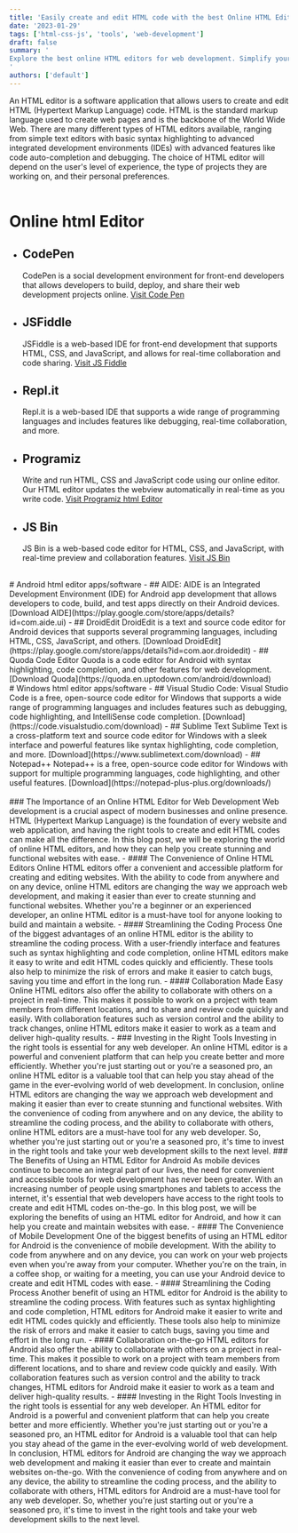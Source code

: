 ```yaml
---
title: 'Easily create and edit HTML code with the best Online HTML Editor'
date: '2023-01-29'
tags: ['html-css-js', 'tools', 'web-development']
draft: false
summary: '
Explore the best online HTML editors for web development. Simplify your workflow and increase productivity with the right tool for the job. Improve your coding efficiency and streamline your work process.
'
authors: ['default']
---
```

An HTML editor is a software application that allows users to create and edit HTML (Hypertext Markup Language) code. HTML is the standard markup language used to create web pages and is the backbone of the World Wide Web. There are many different types of HTML editors available, ranging from simple text editors with basic syntax highlighting to advanced integrated development environments (IDEs) with advanced features like code auto-completion and debugging. The choice of HTML editor will depend on the user's level of experience, the type of projects they are working on, and their personal preferences.
<br />
<TOCInline toc={props.toc} asDisclosure fromHeading={1} toHeading={1} />
<br />
# Online html Editor
- ## CodePen
     CodePen is a social development environment for front-end developers that allows developers to build, deploy, and share their web development projects online. [Visit Code Pen](https://codepen.io/)
- ## JSFiddle
    JSFiddle is a web-based IDE for front-end development that supports HTML, CSS, and JavaScript, and allows for real-time collaboration and code sharing. [Visit JS Fiddle](https://jsfiddle.net/)
- ## Repl.it
    Repl.it is a web-based IDE that supports a wide range of programming languages and includes features like debugging, real-time collaboration, and more.
- ## Programiz
    Write and run HTML, CSS and JavaScript code using our online editor. Our HTML editor updates the webview automatically in real-time as you write code. [Visit Programiz html Editor](https://www.programiz.com/html/online-compiler/)
- ## JS Bin
   JS Bin is a web-based code editor for HTML, CSS, and JavaScript, with real-time preview and collaboration features. [Visit JS Bin](https://jsbin.com/)
<br />
# Android html editor apps/software
- ## AIDE:
  AIDE is an Integrated Development Environment (IDE) for Android app development that allows developers to code, build, and test apps directly on their Android devices. [Download AIDE](https://play.google.com/store/apps/details?id=com.aide.ui)
- ## DroidEdit
  DroidEdit is a text and source code editor for Android devices that supports several programming languages, including HTML, CSS, JavaScript, and others. [Download DroidEdit](https://play.google.com/store/apps/details?id=com.aor.droidedit)
- ## Quoda Code Editor
  Quoda is a code editor for Android with syntax highlighting, code completion, and other features for web development. [Download Quoda](https://quoda.en.uptodown.com/android/download)
<br />
# Windows html editor apps/software
- ## Visual Studio Code:
  Visual Studio Code is a free, open-source code editor for Windows that supports a wide range of programming languages and includes features such as debugging, code highlighting, and IntelliSense code completion. [Download](https://code.visualstudio.com/download)
- ## Sublime Text
  Sublime Text is a cross-platform text and source code editor for Windows with a sleek interface and powerful features like syntax highlighting, code completion, and more. [Download](https://www.sublimetext.com/download)
- ## Notepad++
  Notepad++ is a free, open-source code editor for Windows with support for multiple programming languages, code highlighting, and other useful features. [Download](https://notepad-plus-plus.org/downloads/)
<br />
<TOCInline toc={props.toc} fromHeading={3} toHeading={4} asDisclosure />
<br />
### The Importance of an Online HTML Editor for Web Development
Web development is a crucial aspect of modern businesses and online presence. HTML (Hypertext Markup Language) is the foundation of every website and web application, and having the right tools to create and edit HTML codes can make all the difference. In this blog post, we will be exploring the world of online HTML editors, and how they can help you create stunning and functional websites with ease.
- #### The Convenience of Online HTML Editors
  Online HTML editors offer a convenient and accessible platform for creating and editing websites. With the ability to code from anywhere and on any device, online HTML editors are changing the way we approach web development, and making it easier than ever to create stunning and functional websites. Whether you're a beginner or an experienced developer, an online HTML editor is a must-have tool for anyone looking to build and maintain a website.
- #### Streamlining the Coding Process
  One of the biggest advantages of an online HTML editor is the ability to streamline the coding process. With a user-friendly interface and features such as syntax highlighting and code completion, online HTML editors make it easy to write and edit HTML codes quickly and efficiently. These tools also help to minimize the risk of errors and make it easier to catch bugs, saving you time and effort in the long run.
- #### Collaboration Made Easy
  Online HTML editors also offer the ability to collaborate with others on a project in real-time. This makes it possible to work on a project with team members from different locations, and to share and review code quickly and easily. With collaboration features such as version control and the ability to track changes, online HTML editors make it easier to work as a team and deliver high-quality results.
- ### Investing in the Right Tools
  Investing in the right tools is essential for any web developer. An online HTML editor is a powerful and convenient platform that can help you create better and more efficiently. Whether you're just starting out or you're a seasoned pro, an online HTML editor is a valuable tool that can help you stay ahead of the game in the ever-evolving world of web development.
In conclusion, online HTML editors are changing the way we approach web development and making it easier than ever to create stunning and functional websites. With the convenience of coding from anywhere and on any device, the ability to streamline the coding process, and the ability to collaborate with others, online HTML editors are a must-have tool for any web developer. So, whether you're just starting out or you're a seasoned pro, it's time to invest in the right tools and take your web development skills to the next level.
### The Benefits of Using an HTML Editor for Android
As mobile devices continue to become an integral part of our lives, the need for convenient and accessible tools for web development has never been greater. With an increasing number of people using smartphones and tablets to access the internet, it's essential that web developers have access to the right tools to create and edit HTML codes on-the-go. In this blog post, we will be exploring the benefits of using an HTML editor for Android, and how it can help you create and maintain websites with ease.
- #### The Convenience of Mobile Development
  One of the biggest benefits of using an HTML editor for Android is the convenience of mobile development. With the ability to code from anywhere and on any device, you can work on your web projects even when you're away from your computer. Whether you're on the train, in a coffee shop, or waiting for a meeting, you can use your Android device to create and edit HTML codes with ease.
- #### Streamlining the Coding Process
  Another benefit of using an HTML editor for Android is the ability to streamline the coding process. With features such as syntax highlighting and code completion, HTML editors for Android make it easier to write and edit HTML codes quickly and efficiently. These tools also help to minimize the risk of errors and make it easier to catch bugs, saving you time and effort in the long run.
- #### Collaboration on-the-go
  HTML editors for Android also offer the ability to collaborate with others on a project in real-time. This makes it possible to work on a project with team members from different locations, and to share and review code quickly and easily. With collaboration features such as version control and the ability to track changes, HTML editors for Android make it easier to work as a team and deliver high-quality results.
- #### Investing in the Right Tools
  Investing in the right tools is essential for any web developer. An HTML editor for Android is a powerful and convenient platform that can help you create better and more efficiently. Whether you're just starting out or you're a seasoned pro, an HTML editor for Android is a valuable tool that can help you stay ahead of the game in the ever-evolving world of web development.
In conclusion, HTML editors for Android are changing the way we approach web development and making it easier than ever to create and maintain websites on-the-go. With the convenience of coding from anywhere and on any device, the ability to streamline the coding process, and the ability to collaborate with others, HTML editors for Android are a must-have tool for any web developer. So, whether you're just starting out or you're a seasoned pro, it's time to invest in the right tools and take your web development skills to the next level.
